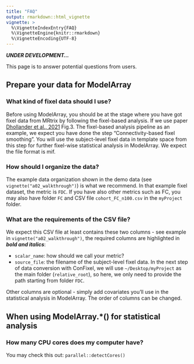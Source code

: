 ```yaml
---
title: "FAQ"
output: rmarkdown::html_vignette
vignette: >
  %\VignetteIndexEntry{FAQ}
  %\VignetteEngine{knitr::rmarkdown}
  %\VignetteEncoding{UTF-8}
---
```


***UNDER DEVELOPMENT...***

This page is to answer potential questions from users.

## Prepare your data for ModelArray
### What kind of fixel data should I use?
Before using ModelArray, you should be at the stage where you have got fixel data from MRtrix by following the fixel-based analysis. If we use paper [Dhollander et al., 2021](https://doi.org/10.1016/j.neuroimage.2021.118417) Fig.3. The fixel-based analysis pipeline as an example, we expect you have done the step "Connectivity-based fixel smoothing". You will use the subject-level fixel data in template space from this step for further fixel-wise statistical analysis in ModelArray. We expect the file format is mif.

### How should I organize the data?
The example data organization shown in the demo data (see `vignette("a02_walkthrough")`) is what we recommend. In that example fixel dataset, the metric is `FDC`. If you have also other metrics such as FC, you may also have folder `FC` and CSV file `cohort_FC_n100.csv` in the `myProject` folder.

### What are the requirements of the CSV file?
We expect this CSV file at least contains these two columns - see example in `vignette("a02_walkthrough")`, the required columns are highlighted in ***bold and italics***:

-   `scalar_name`: how should we call your metric?
-   `source_file`: the filename of the subject-level fixel data. In the next step of data conversion with ConFixel, we will use `~/Desktop/myProject` as the main folder (`relative_root`), so here, we only need to provide the path starting from folder `FDC`.

Other columns are optional - simply add covariates you'll use in the statistical analysis in ModelArray. The order of columns can be changed.



## When using ModelArray.*() for statistical analysis
### How many CPU cores does my computer have?
You may check this out: `parallel::detectCores()`

